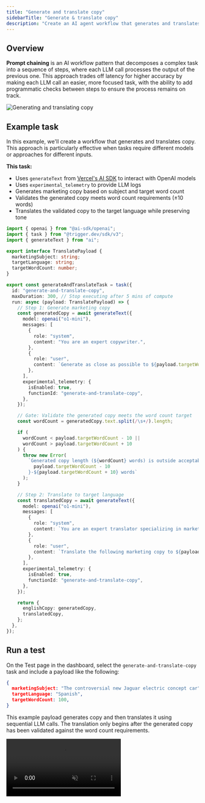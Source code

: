 ```yaml
---
title: "Generate and translate copy"
sidebarTitle: "Generate & translate copy"
description: "Create an AI agent workflow that generates and translates copy"
---
```


## Overview

**Prompt chaining** is an AI workflow pattern that decomposes a complex task into a sequence of steps, where each LLM call processes the output of the previous one. This approach trades off latency for higher accuracy by making each LLM call an easier, more focused task, with the ability to add programmatic checks between steps to ensure the process remains on track.

![Generating and translating copy](/guides/ai-agents/prompt-chaining.png)

## Example task

In this example, we'll create a workflow that generates and translates copy. This approach is particularly effective when tasks require different models or approaches for different inputs.

**This task:**

- Uses `generateText` from [Vercel's AI SDK](https://sdk.vercel.ai/docs/introduction) to interact with OpenAI models
- Uses `experimental_telemetry` to provide LLM logs
- Generates marketing copy based on subject and target word count
- Validates the generated copy meets word count requirements (±10 words)
- Translates the validated copy to the target language while preserving tone

```typescript
import { openai } from "@ai-sdk/openai";
import { task } from "@trigger.dev/sdk/v3";
import { generateText } from "ai";

export interface TranslatePayload {
  marketingSubject: string;
  targetLanguage: string;
  targetWordCount: number;
}

export const generateAndTranslateTask = task({
  id: "generate-and-translate-copy",
  maxDuration: 300, // Stop executing after 5 mins of compute
  run: async (payload: TranslatePayload) => {
    // Step 1: Generate marketing copy
    const generatedCopy = await generateText({
      model: openai("o1-mini"),
      messages: [
        {
          role: "system",
          content: "You are an expert copywriter.",
        },
        {
          role: "user",
          content: `Generate as close as possible to ${payload.targetWordCount} words of compelling marketing copy for ${payload.marketingSubject}`,
        },
      ],
      experimental_telemetry: {
        isEnabled: true,
        functionId: "generate-and-translate-copy",
      },
    });

    // Gate: Validate the generated copy meets the word count target
    const wordCount = generatedCopy.text.split(/\s+/).length;

    if (
      wordCount < payload.targetWordCount - 10 ||
      wordCount > payload.targetWordCount + 10
    ) {
      throw new Error(
        `Generated copy length (${wordCount} words) is outside acceptable range of ${
          payload.targetWordCount - 10
        }-${payload.targetWordCount + 10} words`
      );
    }

    // Step 2: Translate to target language
    const translatedCopy = await generateText({
      model: openai("o1-mini"),
      messages: [
        {
          role: "system",
          content: `You are an expert translator specializing in marketing content translation into ${payload.targetLanguage}.`,
        },
        {
          role: "user",
          content: `Translate the following marketing copy to ${payload.targetLanguage}, maintaining the same tone and marketing impact:\n\n${generatedCopy}`,
        },
      ],
      experimental_telemetry: {
        isEnabled: true,
        functionId: "generate-and-translate-copy",
      },
    });

    return {
      englishCopy: generatedCopy,
      translatedCopy,
    };
  },
});
```

## Run a test

On the Test page in the dashboard, select the `generate-and-translate-copy` task and include a payload like the following:

```json
{
  marketingSubject: "The controversial new Jaguar electric concept car",
  targetLanguage: "Spanish",
  targetWordCount: 100,
}
```

This example payload generates copy and then translates it using sequential LLM calls. The translation only begins after the generated copy has been validated against the word count requirements.

<video 
  src="https://content.trigger.dev/agent-prompt-chaining-3.mp4"
  controls
  muted
  autoPlay
  loop
/>
